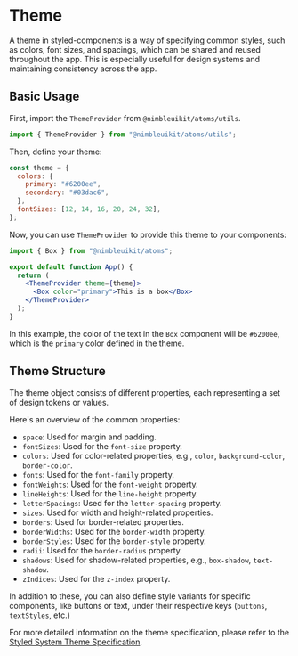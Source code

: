 # Theme

A theme in styled-components is a way of specifying common styles, such as colors, font sizes, and spacings, which can be shared and reused throughout the app. This is especially useful for design systems and maintaining consistency across the app.

## Basic Usage

First, import the `ThemeProvider` from `@nimbleuikit/atoms/utils`.

```jsx
import { ThemeProvider } from "@nimbleuikit/atoms/utils";
```

Then, define your theme:

```jsx
const theme = {
  colors: {
    primary: "#6200ee",
    secondary: "#03dac6",
  },
  fontSizes: [12, 14, 16, 20, 24, 32],
};
```

Now, you can use `ThemeProvider` to provide this theme to your components:

```jsx
import { Box } from "@nimbleuikit/atoms";

export default function App() {
  return (
    <ThemeProvider theme={theme}>
      <Box color="primary">This is a box</Box>
    </ThemeProvider>
  );
}
```

In this example, the color of the text in the `Box` component will be `#6200ee`, which is the `primary` color defined in the theme.

## Theme Structure

The theme object consists of different properties, each representing a set of design tokens or values.

Here's an overview of the common properties:

- `space`: Used for margin and padding.
- `fontSizes`: Used for the `font-size` property.
- `colors`: Used for color-related properties, e.g., `color`, `background-color`, `border-color`.
- `fonts`: Used for the `font-family` property.
- `fontWeights`: Used for the `font-weight` property.
- `lineHeights`: Used for the `line-height` property.
- `letterSpacings`: Used for the `letter-spacing` property.
- `sizes`: Used for width and height-related properties.
- `borders`: Used for border-related properties.
- `borderWidths`: Used for the `border-width` property.
- `borderStyles`: Used for the `border-style` property.
- `radii`: Used for the `border-radius` property.
- `shadows`: Used for shadow-related properties, e.g., `box-shadow`, `text-shadow`.
- `zIndices`: Used for the `z-index` property.

In addition to these, you can also define style variants for specific components, like buttons or text, under their respective keys (`buttons`, `textStyles`, etc.)

For more detailed information on the theme specification, please refer to the [Styled System Theme Specification](https://styled-system.com/theme-specification).
